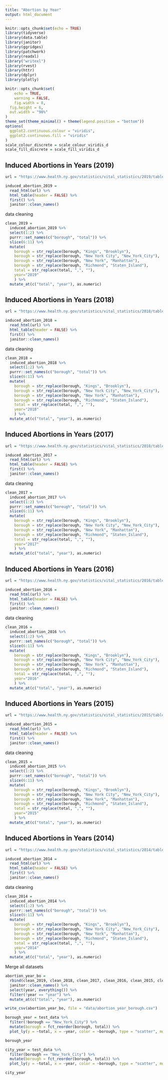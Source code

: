```yaml
---
title: "Abortion by Year"
output: html_document
---
```


```r
knitr::opts_chunk$set(echo = TRUE)
library(tidyverse)
library(data.table)
library(janitor)
library(ggridges)
library(patchwork)
library(readxl)
library("writexl")
library(rvest)
library(httr)
library(dplyr)
library(plotly)

knitr::opts_chunk$set(
	echo = TRUE,
	warning = FALSE,
	fig.width = 8, 
  fig.height = 6,
  out.width = "90%"
)
theme_set(theme_minimal() + theme(legend.position = "bottom"))
options(
  ggplot2.continuous.colour = "viridis",
  ggplot2.continuous.fill = "viridis"
)
scale_colour_discrete = scale_colour_viridis_d
scale_fill_discrete = scale_fill_viridis_d

```

## Induced Abortions in Years (2019)

```r
url = "https://www.health.ny.gov/statistics/vital_statistics/2019/table23.htm"

induced_abortion_2019 = 
  read_html(url) %>%
  html_table(header = FALSE) %>%
  first() %>%
  janitor::clean_names()
```

data cleaning

```r
clean_2019 = 
  induced_abortion_2019 %>%
  select(1:2) %>%
  purrr::set_names(c("borough", "total")) %>%
  slice(6:11) %>%
  mutate(
    borough = str_replace(borough, "Kings", "Brooklyn"),
    borough = str_replace(borough, "New York City", "New_York_City"),
    borough = str_replace(borough, "New York", "Manhattan"),
    borough = str_replace(borough, "Richmond", "Staten_Island"),
    total = str_replace(total, ",", ""),
    year="2019"
    ) %>%
  mutate_at(c("total", "year"), as.numeric)
```

## Induced Abortions in Years (2018)
```r
url = "https://www.health.ny.gov/statistics/vital_statistics/2018/table21.htm"

induced_abortion_2018 = 
  read_html(url) %>%
  html_table(header = FALSE) %>%
  first() %>%
  janitor::clean_names()

```

data cleaning

```r
clean_2018 = 
  induced_abortion_2018 %>%
  select(1:2) %>%
  purrr::set_names(c("borough", "total")) %>%
  slice(6:11) %>%
  mutate(
    borough = str_replace(borough, "Kings", "Brooklyn"),
    borough = str_replace(borough, "New York City", "New_York_City"),
    borough = str_replace(borough, "New York", "Manhattan"),
    borough = str_replace(borough, "Richmond", "Staten_Island"),
    total = str_replace(total, ",", ""),
    year="2018"
    ) %>%
  mutate_at(c("total", "year"), as.numeric)
```

## Induced Abortions in Years (2017)
```r
url = "https://www.health.ny.gov/statistics/vital_statistics/2018/table21.htm"

induced_abortion_2017 = 
  read_html(url) %>%
  html_table(header = FALSE) %>%
  first() %>%
  janitor::clean_names()

```

data cleaning

```r
clean_2017 = 
  induced_abortion_2017 %>%
  select(1:2) %>%
  purrr::set_names(c("borough", "total")) %>%
  slice(6:11) %>%
  mutate(
    borough = str_replace(borough, "Kings", "Brooklyn"),
    borough = str_replace(borough, "New York City", "New_York_City"),
    borough = str_replace(borough, "New York", "Manhattan"),
    borough = str_replace(borough, "Richmond", "Staten_Island"),
    total = str_replace(total, ",", ""),
    year="2017"
    ) %>%
  mutate_at(c("total", "year"), as.numeric)
```

## Induced Abortions in Years (2016)
```r
url = "https://www.health.ny.gov/statistics/vital_statistics/2016/table21.htm"

induced_abortion_2016 = 
  read_html(url) %>%
  html_table(header = FALSE) %>%
  first() %>%
  janitor::clean_names()

```

data cleaning

```r
clean_2016 = 
  induced_abortion_2016 %>%
  select(1:2) %>%
  purrr::set_names(c("borough", "total")) %>%
  slice(6:11) %>%
  mutate(
    borough = str_replace(borough, "Kings", "Brooklyn"),
    borough = str_replace(borough, "New York City", "New_York_City"),
    borough = str_replace(borough, "New York", "Manhattan"),
    borough = str_replace(borough, "Richmond", "Staten_Island"),
    total = str_replace(total, ",", ""),
    year="2016"
    ) %>%
  mutate_at(c("total", "year"), as.numeric)
```

## Induced Abortions in Years (2015)
```r
url = "https://www.health.ny.gov/statistics/vital_statistics/2015/table21.htm"

induced_abortion_2015 = 
  read_html(url) %>%
  html_table(header = FALSE) %>%
  first() %>%
  janitor::clean_names()

```

data cleaning

```r
clean_2015 = 
  induced_abortion_2015 %>%
  select(1:2) %>%
  purrr::set_names(c("borough", "total")) %>%
  slice(6:11) %>%
  mutate(
    borough = str_replace(borough, "Kings", "Brooklyn"),
    borough = str_replace(borough, "New York City", "New_York_City"),
    borough = str_replace(borough, "New York", "Manhattan"),
    borough = str_replace(borough, "Richmond", "Staten_Island"),
    total = str_replace(total, ",", ""),
    year="2015"
    ) %>%
  mutate_at(c("total", "year"), as.numeric)
```

## Induced Abortions in Years (2014)
```r
url = "https://www.health.ny.gov/statistics/vital_statistics/2014/table21.htm"

induced_abortion_2014 = 
  read_html(url) %>%
  html_table(header = FALSE) %>%
  first() %>%
  janitor::clean_names()

```

data cleaning

```r
clean_2014 = 
  induced_abortion_2014 %>%
  select(1:2) %>%
  purrr::set_names(c("borough", "total")) %>%
  slice(6:11) %>%
  mutate(
    borough = str_replace(borough, "Kings", "Brooklyn"),
    borough = str_replace(borough, "New York City", "New_York_City"),
    borough = str_replace(borough, "New York", "Manhattan"),
    borough = str_replace(borough, "Richmond", "Staten_Island"),
    total = str_replace(total, ",", ""),
    year="2014"
    ) %>%
  mutate_at(c("total", "year"), as.numeric)
```

Merge all datasets

```r
abortion_year_bo = 
  rbind(clean_2019, clean_2018, clean_2017, clean_2016, clean_2015, clean_2014, by = c("borough", "total", "year")) %>% 
  janitor::clean_names() %>% 
  select(year, everything()) %>% 
  filter(!year == "year") %>% 
  mutate_at(c("total", "year"), as.numeric)

write_csv(abortion_year_bo, file = "data/abortion_year_borough.csv")
```


```r
borough_year = test_data %>% 
  filter(!borough == "New_York_City") %>% 
  mutate(borough = fct_reorder(borough, total)) %>% 
  plot_ly(y = ~total, x = ~year, color = ~borough, type = "scatter", mode = "line", colors = "viridis")

borough_year

city_year = test_data %>% 
  filter(borough == "New_York_City") %>% 
  mutate(borough = fct_reorder(borough, total)) %>% 
  plot_ly(y = ~total, x = ~year, color = ~borough, type = "scatter", mode = "line", colors = "viridis")

city_year
```

